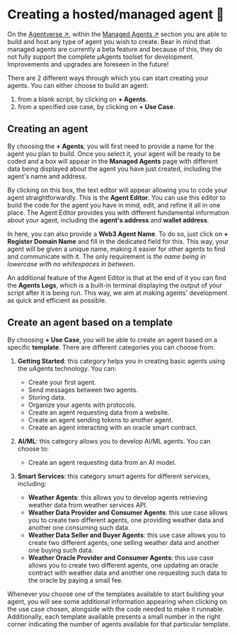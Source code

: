 # Creating a hosted/managed agent 🤖

On the [Agentverse ↗️](https://agentverse.ai/), within the [Managed Agents ↗️](/concepts/agent-services/agent-hosting.mdx) section you are able to build and host any type of agent you wish to create. Bear in mind that managed agents are currently a beta feature and because of this, they do not fully support the complete μAgents toolset for development. Improvements and upgrades are foreseen in the future!

There are 2 different ways through which you can start creating your agents. You can either choose to build an agent:

 1. from a blank script, by clicking on **+ Agents**.
 2. from a specified use case, by clicking on **+ Use Case**.

## Creating an agent

By choosing the **+ Agents**, you will first need to provide a name for the agent you plan to build.
Once you select it, your agent will be ready to be coded and a box will appear in the **Managed Agents** page with different data being displayed about the agent you have just created, including the agent's name and address.

By clicking on this box, the text editor will appear allowing you to code your agent straightforwardly. This is the **Agent Editor**. You can use this editor to build the code for the agent you have in mind, edit, and refine it all in one place. The Agent Editor provides you with different fundamental information about your agent, including the **agent's address** and **wallet address**.

In here, you can also provide a **Web3 Agent Name**. To do so, just click on **+ Register Domain Name** and fill in the dedicated field for this. This way, your agent will be given a unique name, making it easier for other agents to find and communicate with it. The only requirement is _the name being in lowercase with no whitespaces in between_.

An additional feature of the Agent Editor is that at the end of it you can find the **Agents Logs**, which is a built-in terminal displaying the output of your script after it is being run. This way, we aim at making agents' development as quick and efficient as possible.

## Create an agent based on a template

By choosing **+ Use Case**, you will be able to create an agent based on a specific **template**. There are different categories you can choose from:

1. **Getting Started**: this category helps you in creating basic agents using the uAgents technology. You can:
   - Create your first agent.
   - Send messages between two agents.
   - Storing data.
   - Organize your agents with protocols.
   - Create an agent requesting data from a website.
   - Create an agent sending tokens to another agent.
   - Create an agent interacting with an oracle smart contract.

2. **AI/ML**: this category allows you to develop AI/ML agents. You can choose to:
   - Create an agent requesting data from an AI model.

3. **Smart Services**: this category smart agents for different services, including:
   - **Weather Agents**: this allows you to develop agents retrieving weather data from weather services API.
   - **Weather Data Provider and Consumer Agents**: this use case allows you to create two different agents, one providing weather data and another one consuming such data.
   - **Weather Data Seller and Buyer Agents**:  this use case allows you to create two different agents, one selling weather data and another one buying such data.
   - **Weather Oracle Provider and Consumer Agents**: this use case allows you to create two different agents, one updating an oracle contract with weather data and another one requesting such data to the oracle by paying a small fee.

Whenever you choose one of the templates available to start building your agent, you will see some additional information appearing when clicking on the use case chosen, alongside with the code needed to make it runnable. Additionally, each template available presents a small number in the right corner indicating the number of agents available for that particular template.
